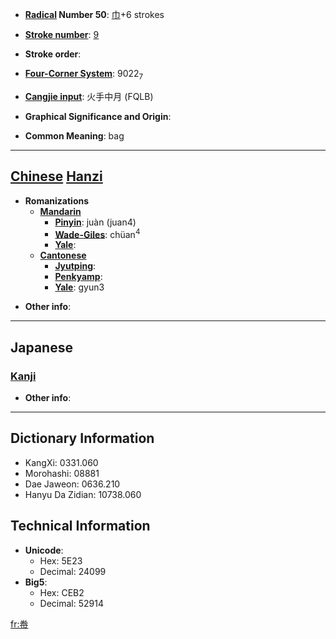 * '''[[Wiktionary:Chinese radical index| Radical]] Number 50''': [[Wiktionary:Chinese radical index 巾|巾]]+6 strokes

* '''[[Wiktionary:Chinese total strokes index|Stroke number]]''': [[Wiktionary:Chinese total strokes index 9|9]]

* '''Stroke order''': 

* '''[[Wiktionary:Chinese four corner index|Four-Corner System]]''': 9022<sub>7</sub>

* '''[[Wiktionary:Chinese Cangjie index|Cangjie input]]''': 火手中月 (FQLB)

* '''Graphical Significance and Origin''': 

* '''Common Meaning''': bag

----

== [[Chinese]] [[Hanzi]] ==

* '''Romanizations'''
** '''[[Mandarin]]'''
*** '''[[Pinyin]]''': juàn (juan4)
*** '''[[Wade-Giles]]''': chüan<sup>4</sup>
*** '''[[Yale]]''': 
** '''[[Cantonese]]'''
*** '''[[Jyutping]]''':
*** '''[[Penkyamp]]''': 
*** '''[[Yale]]''': gyun3

* '''Other info''': 

----

==Japanese==
===[[Kanji]]===
{{kanji|on readings=[[けん]] (ken), [[げん]] (gen)
|kun readings=[[ふくろ]] (fukuro)
}}

* '''Other info''':  

----

== Dictionary Information ==

* KangXi: 0331.060
* Morohashi: 08881
* Dae Jaweon: 0636.210
* Hanyu Da Zidian: 10738.060

== Technical Information ==

* '''Unicode''':
** Hex: 5E23
** Decimal: 24099
* '''Big5''':
** Hex: CEB2
** Decimal: 52914

[[fr:帣]]